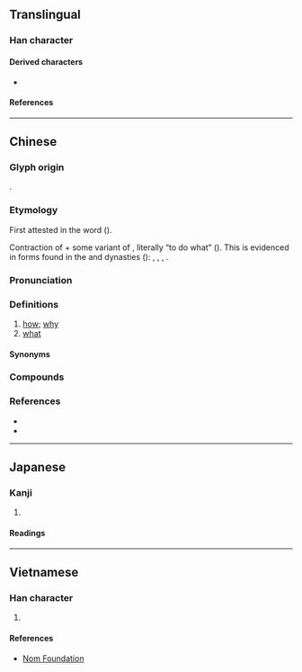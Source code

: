 {{also|咋}}
{{character info}}
==Translingual==

===Han character===
{{Han char|rn=61|rad=心|as=05|sn=9|four=80331|canj=HSP|ids=⿱乍心}}

====Derived characters====
* {{l|mul|[[𠷿]]}}

====References====
{{Han ref|kx=0379.170|dkj=10431|dj=0708.010|hdz=42280.100|uh=600E}}

----

==Chinese==
{{zh-forms}}

===Glyph origin===
{{Han compound|乍|心|ls=psc|c1=p|c2=s|t2=heart}}.

===Etymology===
First attested in the word {{zh-l|*怎生}} {{defdate|10th c.}} ({{zh-ref|Yuan et al., 1996}}).

Contraction of {{ltc-l|作|id=3}} + some variant of {{ltc-l|物|thing; what}}, literally “to do what” ({{zh-ref|Norman, 1988}}). This is evidenced in forms found in the {{w|Tang dynasty|Tang}} and {{w|Song dynasty|Song}} dynasties ({{zh-ref|Yuan et al., 1996}}): {{ltc-l|作勿生|id=3,y,1}} {{defdate|8th c.}}, {{ltc-l|作沒生|id=3,y,1}} {{defdate|8th c.}}, {{ltc-l|作摩|id=3,1}} {{defdate|10th c.}}, {{ltc-l|作麼|id=3,y}} {{defdate|10th c.}}.

===Pronunciation===
{{zh-pron
|m=zěn
|c=zam2,zaam2,dim2
|c_note=zam2 - literary; zaam2 - literary (rare); dim2 - vernacular (most likely unrelated), more commonly written as {{zh-l|*點}}
|h=pfs=
|md=ciōng/cīng
|md_note=ciōng - vernacular (also written as {{zh-l|*蔣}}); cīng - literary
|mn=xm,zz,tw:chóaⁿ/qz:chài/xm,twv:cháiⁿ/twv:chá/twv:chóa/twv:chái/xm,zz,tw:chím/qz:chérm
|mn_note=chóaⁿ/chài/cháiⁿ/chá/chóa/chái - vernacular; chím/chérm - literary
|mn-t=za2
|w=2tsen
|mc=
|oc=
|cat=adv,pron
}}

===Definitions===
{{zh-hanzi}}

# [[how]]; [[why]]
# [[what]]

====Synonyms====
{{zh-dial|怎麼}}

===Compounds===
{{zh-der|怎地|怎的|怎敢|怎好|怎麼|怎麼得了|怎麼樣|怎麼著/怎麼着/怎么着|怎奈|怎生|怎樣|怎不|怎麼辦|怎麼會|怎知|不知怎的|不怎麼樣|怎麼搞的|不毬的怎|多怎|怎價|怎向|怎奈向|怎得|怎樣着|怎生向|怎當|怎當得|怎見得|怎許|怎說|按怎:àn-chóaⁿ}}

===References===
* {{R:twedu|A01333}}
* {{R:yue:Hanzi}}

----

==Japanese==

===Kanji===
{{ja-kanji|grade=|rs=心05}}

# {{rfdef|ja|sort=心05}}

====Readings====
{{ja-readings
|on=しん, そ, そう
|kun=いかで
}}

----

==Vietnamese==

===Han character===
{{vi-hantu|rs=心05|[[chẩm]], [[chẩn]], [[tẩn]], [[trẫm]]}}

# {{rfdef|vi|sort=心05}}

====References====
* [http://nomfoundation.org/common/nom_details.php?codepoint=600E Nom Foundation]